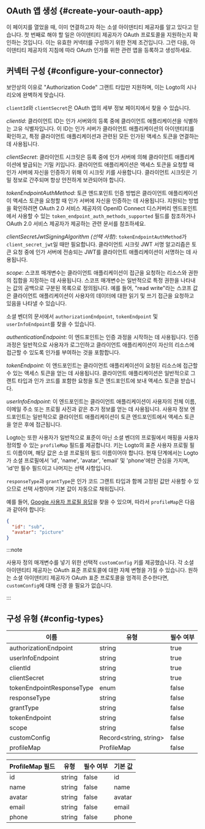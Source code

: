 ## OAuth 앱 생성 \{#create-your-oauth-app}

이 페이지를 열었을 때, 이미 연결하고자 하는 소셜 아이덴티티 제공자를 알고 있다고 믿습니다. 첫 번째로 해야 할 일은 아이덴티티 제공자가 OAuth 프로토콜을 지원하는지 확인하는 것입니다. 이는 유효한 커넥터를 구성하기 위한 전제 조건입니다. 그런 다음, 아이덴티티 제공자의 지침에 따라 OAuth 인가를 위한 관련 앱을 등록하고 생성하세요.

## 커넥터 구성 \{#configure-your-connector}

보안상의 이유로 "Authorization Code" 그랜트 타입만 지원하며, 이는 Logto의 시나리오에 완벽하게 맞습니다.

`clientId`와 `clientSecret`은 OAuth 앱의 세부 정보 페이지에서 찾을 수 있습니다.

_clientId_: 클라이언트 ID는 인가 서버와의 등록 중에 클라이언트 애플리케이션을 식별하는 고유 식별자입니다. 이 ID는 인가 서버가 클라이언트 애플리케이션의 아이덴티티를 확인하고, 특정 클라이언트 애플리케이션과 관련된 모든 인가된 액세스 토큰을 연결하는 데 사용됩니다.

_clientSecret_: 클라이언트 시크릿은 등록 중에 인가 서버에 의해 클라이언트 애플리케이션에 발급되는 기밀 키입니다. 클라이언트 애플리케이션은 액세스 토큰을 요청할 때 인가 서버에 자신을 인증하기 위해 이 시크릿 키를 사용합니다. 클라이언트 시크릿은 기밀 정보로 간주되며 항상 안전하게 보관되어야 합니다.

_tokenEndpointAuthMethod_: 토큰 엔드포인트 인증 방법은 클라이언트 애플리케이션이 액세스 토큰을 요청할 때 인가 서버에 자신을 인증하는 데 사용됩니다. 지원되는 방법을 확인하려면 OAuth 2.0 서비스 제공자의 OpenID Connect 디스커버리 엔드포인트에서 사용할 수 있는 `token_endpoint_auth_methods_supported` 필드를 참조하거나 OAuth 2.0 서비스 제공자가 제공하는 관련 문서를 참조하세요.

_clientSecretJwtSigningAlgorithm (선택 사항)_: `tokenEndpointAuthMethod`가 `client_secret_jwt`일 때만 필요합니다. 클라이언트 시크릿 JWT 서명 알고리즘은 토큰 요청 중에 인가 서버에 전송되는 JWT를 클라이언트 애플리케이션이 서명하는 데 사용됩니다.

_scope_: 스코프 매개변수는 클라이언트 애플리케이션이 접근을 요청하는 리소스와 권한의 집합을 지정하는 데 사용됩니다. 스코프 매개변수는 일반적으로 특정 권한을 나타내는 값의 공백으로 구분된 목록으로 정의됩니다. 예를 들어, "read write"라는 스코프 값은 클라이언트 애플리케이션이 사용자의 데이터에 대한 읽기 및 쓰기 접근을 요청하고 있음을 나타낼 수 있습니다.

소셜 벤더의 문서에서 `authorizationEndpoint`, `tokenEndpoint` 및 `userInfoEndpoint`를 찾을 수 있습니다.

_authenticationEndpoint_: 이 엔드포인트는 인증 과정을 시작하는 데 사용됩니다. 인증 과정은 일반적으로 사용자가 로그인하고 클라이언트 애플리케이션이 자신의 리소스에 접근할 수 있도록 인가를 부여하는 것을 포함합니다.

_tokenEndpoint_: 이 엔드포인트는 클라이언트 애플리케이션이 요청된 리소스에 접근할 수 있는 액세스 토큰을 얻는 데 사용됩니다. 클라이언트 애플리케이션은 일반적으로 그랜트 타입과 인가 코드를 포함한 요청을 토큰 엔드포인트에 보내 액세스 토큰을 받습니다.

_userInfoEndpoint_: 이 엔드포인트는 클라이언트 애플리케이션이 사용자의 전체 이름, 이메일 주소 또는 프로필 사진과 같은 추가 정보를 얻는 데 사용됩니다. 사용자 정보 엔드포인트는 일반적으로 클라이언트 애플리케이션이 토큰 엔드포인트에서 액세스 토큰을 얻은 후에 접근됩니다.

Logto는 또한 사용자가 일반적으로 표준이 아닌 소셜 벤더의 프로필에서 매핑을 사용자 정의할 수 있는 `profileMap` 필드를 제공합니다. 키는 Logto의 표준 사용자 프로필 필드 이름이며, 해당 값은 소셜 프로필의 필드 이름이어야 합니다. 현재 단계에서는 Logto가 소셜 프로필에서 'id', 'name', 'avatar', 'email' 및 'phone'에만 관심을 가지며, 'id'만 필수 필드이고 나머지는 선택 사항입니다.

`responseType`과 `grantType`은 인가 코드 그랜트 타입과 함께 고정된 값만 사용할 수 있으므로 선택 사항이며 기본 값이 자동으로 채워집니다.

예를 들어, [Google 사용자 프로필 응답](https://developers.google.com/identity/openid-connect/openid-connect#an-id-tokens-payload)을 찾을 수 있으며, 따라서 `profileMap`은 다음과 같아야 합니다:

```json
{
  "id": "sub",
  "avatar": "picture"
}
```

:::note

사용자 정의 매개변수를 넣기 위한 선택적 `customConfig` 키를 제공했습니다.
각 소셜 아이덴티티 제공자는 OAuth 표준 프로토콜에 대한 자체 변형을 가질 수 있습니다. 원하는 소셜 아이덴티티 제공자가 OAuth 표준 프로토콜을 엄격히 준수한다면, `customConfig`에 대해 신경 쓸 필요가 없습니다.

:::

## 구성 유형 \{#config-types}

| 이름                      | 유형                    | 필수 여부 |
| ------------------------- | ----------------------- | --------- |
| authorizationEndpoint     | string                  | true      |
| userInfoEndpoint          | string                  | true      |
| clientId                  | string                  | true      |
| clientSecret              | string                  | true      |
| tokenEndpointResponseType | enum                    | false     |
| responseType              | string                  | false     |
| grantType                 | string                  | false     |
| tokenEndpoint             | string                  | false     |
| scope                     | string                  | false     |
| customConfig              | Record\<string, string> | false     |
| profileMap                | ProfileMap              | false     |

| ProfileMap 필드 | 유형   | 필수 여부 | 기본 값 |
| --------------- | ------ | --------- | ------- |
| id              | string | false     | id      |
| name            | string | false     | name    |
| avatar          | string | false     | avatar  |
| email           | string | false     | email   |
| phone           | string | false     | phone   |
